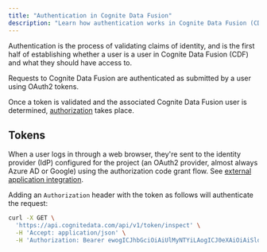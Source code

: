 ```yaml
---
title: "Authentication in Cognite Data Fusion"
description: "Learn how authentication works in Cognite Data Fusion (CDF), including OAuth2 tokens, identity providers, and how to authenticate requests."
---
```


Authentication is the process of validating claims of identity, and is the first half of establishing whether a user is a user in Cognite Data Fusion (CDF) and what they should have access to.

Requests to Cognite Data Fusion are authenticated as submitted by a user using OAuth2 tokens.

Once a token is validated and the associated Cognite Data Fusion user is determined, [authorization](authorization.md) takes place.

## Tokens

When a user logs in through a web browser, they're sent to the identity provider (IdP) configured for the project (an OAuth2 provider, almost always Azure AD or Google) using the authorization code grant flow. See [external application integration](external-application.md).

Adding an `Authorization` header with the token as follows will authenticate the request:

```sh
curl -X GET \
  'https://api.cognitedata.com/api/v1/token/inspect' \
  -H 'Accept: application/json' \
  -H 'Authorization: Bearer ewogICJhbGciOiAiUlMyNTYiLAogICJ0eXAiOiAiSldUIgp9.eyJzdWIiOiIxMjM0NTY3ODkwIiwibmFtZSI6IkpvaG4gRG9lIiwiYWRtaW4iOnRydWUsImlhdCI6MTUxNjIzOTAyMn0.TCYt5XsITJX1CxPCT8yAV-TVkIEq_PbChOMqsLfRoPsnsgw5WEuts01mq-pQy7UJiN5mgRxD-WUcX16dUEMGlv50aqzpqh4Qktb3rk-BuQy72IFLOqV0G_zS245-kronKb78cPN25DGlcTwLtjPAYuNzVBAh4vGHSrQyHUdBBPM'
```
